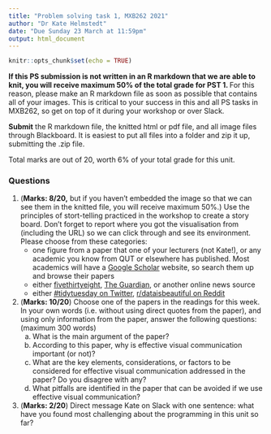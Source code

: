 ```yaml
---
title: "Problem solving task 1, MXB262 2021"
author: "Dr Kate Helmstedt"
date: "Due Sunday 23 March at 11:59pm"
output: html_document
---
```


```r
knitr::opts_chunk$set(echo = TRUE)

```


**If this PS submission is not written in an R markdown that we are able to knit, you will receive maximum 50% of the total grade for PST 1. **For this reason, please make an R markdown file as soon as possible that contains all of your images. This is critical to your success in this and all PS tasks in MXB262, so get on top of it during your workshop or over Slack.

**Submit** the R markdown file, the knitted html or pdf file, and all image files through Blackboard. It is easiest to put all files into a folder and zip it up, submitting the .zip file. 

Total marks are out of 20, worth 6% of your total grade for this unit.

### Questions

1. (**Marks: 8/20,** but if you haven't embedded the image so that we can see them in the knitted file, you will receive maximum 50%.)  Use the principles of stort-telling practiced in the workshop to create a story board. Don't forget to report where you got the visualisation from (including the URL) so we can click through and see its environment. Please choose from these categories:
    * one figure from a paper that one of your lecturers (not Kate!), or any academic you know from QUT or elsewhere has published. Most academics will have a [Google Scholar](scholar.google.com) website, so search them up and browse their papers
    * either [fivethirtyeight](fivethiryeight.com), [The Guardian](theguardian.com), or another online news source
    * either [#tidytuesday on Twitter](https://twitter.com/search?q=%23tidytuesday&src=typed_query), [r/dataisbeautiful on Reddit](https://www.reddit.com/r/dataisbeautiful/)

2. (**Marks: 10/20**) Choose one of the papers in the readings for this week. In your own words (i.e. without using direct quotes from the paper), and using only information from the paper, answer the following questions: (maximum 300 words)
    (a) What is the main argument of the paper?
    (b) According to this paper, why is effective visual communication important (or not)?
    (c) What are the key elements, considerations, or factors to be considered for effective visual communication addressed in the paper? Do you disagree with any?
    (d) What pitfalls are identified in the paper that can be avoided if we use effective visual communication?


3. (**Marks: 2/20**) Direct message Kate on Slack with one sentence: what have you found most challenging about the programming in this unit so far?




